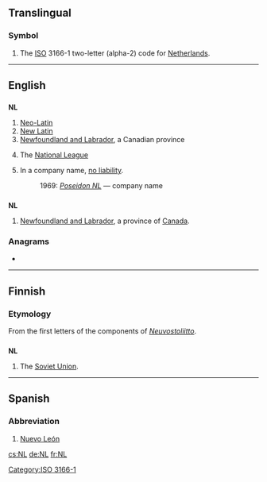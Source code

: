 {{also|.nl|nl|nl.|␤}}
==Translingual==
===Symbol===
{{infl|mul|symbol}}
# The [[ISO]] 3166-1 two-letter (alpha-2) code for [[Netherlands]].

[[Category:ISO 3166-1]]
----

==English==

==={{initialism}}===
'''NL'''

# [[Neo-Latin]]
# [[New Latin]]
# [[Newfoundland and Labrador]], a Canadian province
# {{US}}{{Canada}}{{baseball}} The [[National League]]
# {{Australia|business|legal}} In a company name, [[no liability]].
#: 1969: ''[[w:Poseidon NL|Poseidon NL]]'' &mdash; company name

==={{abbreviation}}===
'''NL'''

# [[Newfoundland and Labrador]], a province of [[Canada]].

===Anagrams===
* {{alphagram|[[ln#English|ln]]}}

----

==Finnish==

===Etymology===
From the first letters of the components of ''[[Neuvostoliitto]]''.

==={{initialism|fi}}===
'''NL'''

# The [[Soviet Union]].

----

==Spanish==

===Abbreviation===
{{infl|es|abbreviation}}

# [[Nuevo León]] {{gloss|Mexican state}}

[[cs:NL]]
[[de:NL]]
[[fr:NL]]